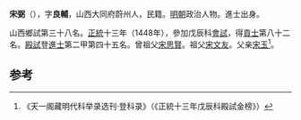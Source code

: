 '''宋弼'''（{{bd|1416年||？}}），字'''良輔'''，山西大同府蔚州人，民籍。[[明朝|明朝]]政治人物。進士出身。

山西鄉試第三十八名。[[正统_(年号)|正統]]十三年（1448年），參加戊辰科[[會試|會試]]，得[[貢士|貢士]]第八十二名。[[殿試|殿試]]登[[進士|進士]]第二甲第四十五名。曾祖父[[宋思賢|宋思賢]]。祖父[[宋文友|宋文友]]。父亲[[宋玉|宋玉]]<ref>《天一阁藏明代科举录选刊·登科录》（《正統十三年戊辰科殿試金榜》）</ref>。

==参考==
{{reflist}}
{{明朝人物小作品}}
{{正統十三年戊辰科殿試金榜}}